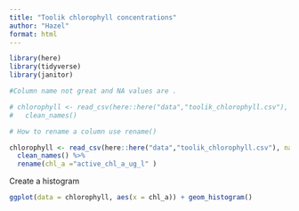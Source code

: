 ```yaml
---
title: "Toolik chlorophyll concentrations"
author: "Hazel"
format: html
---
```


```r
library(here)
library(tidyverse)
library(janitor)
```

```r
#Column name not great and NA values are .

# chlorophyll <- read_csv(here::here("data","toolik_chlorophyll.csv"), na = ".") %>% 
#   clean_names()

# How to rename a column use rename()

chlorophyll <- read_csv(here::here("data","toolik_chlorophyll.csv"), na = ".") %>% 
  clean_names() %>% 
  rename(chl_a ="active_chl_a_ug_l" )

```

Create a histogram
```r
ggplot(data = chlorophyll, aes(x = chl_a)) + geom_histogram()
```

